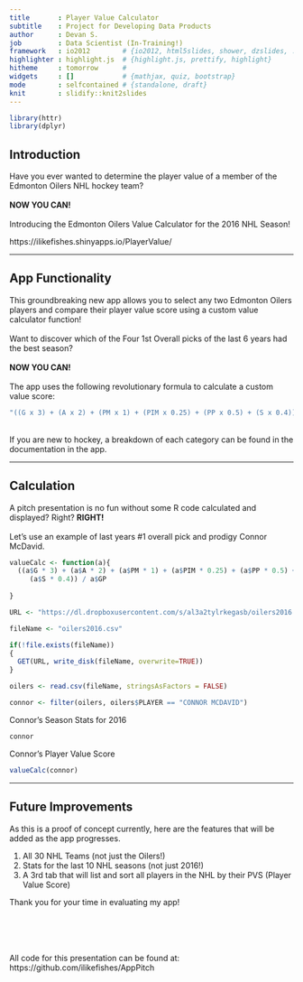 ```yaml
---
title       : Player Value Calculator
subtitle    : Project for Developing Data Products
author      : Devan S.
job         : Data Scientist (In-Training!)
framework   : io2012        # {io2012, html5slides, shower, dzslides, ...}
highlighter : highlight.js  # {highlight.js, prettify, highlight}
hitheme     : tomorrow      # 
widgets     : []            # {mathjax, quiz, bootstrap}
mode        : selfcontained # {standalone, draft}
knit        : slidify::knit2slides
---
```


```r
library(httr)
library(dplyr)
```

## Introduction
Have you ever wanted to determine the player value of a member of the Edmonton 
Oilers NHL hockey team?
<br><br>
<b>NOW YOU CAN!</b>
<br><br>
Introducing the Edmonton Oilers Value Calculator for the 2016 NHL Season!  

https://ilikefishes.shinyapps.io/PlayerValue/

---

## App Functionality
This groundbreaking new app allows you to select any two Edmonton Oilers players 
and compare their player value score using a custom value calculator function!
<br><br>
Want to discover which of the Four 1st Overall picks of the last 6 years had the
best season?
<br><br>
<b>NOW YOU CAN!</b>  
<br>The app uses the following revolutionary formula to calculate a custom value
score:
```r
"((G x 3) + (A x 2) + (PM x 1) + (PIM x 0.25) + (PP x 0.5) + (S x 0.4)) / GP"
```
<br>
If you are new to hockey, a breakdown of each category can be found in the 
documentation in the app.

---

## Calculation
A pitch presentation is no fun without some R code calculated and displayed? Right?
<b>RIGHT!</b>  
<br>Let's use an example of last years #1 overall pick and prodigy Connor McDavid.

```r

valueCalc <- function(a){
  ((a$G * 3) + (a$A * 2) + (a$PM * 1) + (a$PIM * 0.25) + (a$PP * 0.5) + 
     (a$S * 0.4)) / a$GP
  
}

URL <- "https://dl.dropboxusercontent.com/s/al3a2tylrkegasb/oilers2016.csv"

fileName <- "oilers2016.csv"

if(!file.exists(fileName))
{
  GET(URL, write_disk(fileName, overwrite=TRUE))
}

oilers <- read.csv(fileName, stringsAsFactors = FALSE)

connor <- filter(oilers, oilers$PLAYER == "CONNOR MCDAVID")
```
Connor's Season Stats for 2016
```r
connor
```

Connor's Player Value Score
```r
valueCalc(connor)
```

---

## Future Improvements

As this is a proof of concept currently, here are the features that will be added
as the app progresses.

1. All 30 NHL Teams (not just the Oilers!)
2. Stats for the last 10 NHL seasons (not just 2016!)
3. A 3rd tab that will list and sort all players in the NHL by their PVS 
(Player Value Score)  

Thank you for your time in evaluating my app! 

<br><br><br><br>
All code for this presentation can be found at:
https://github.com/ilikefishes/AppPitch





